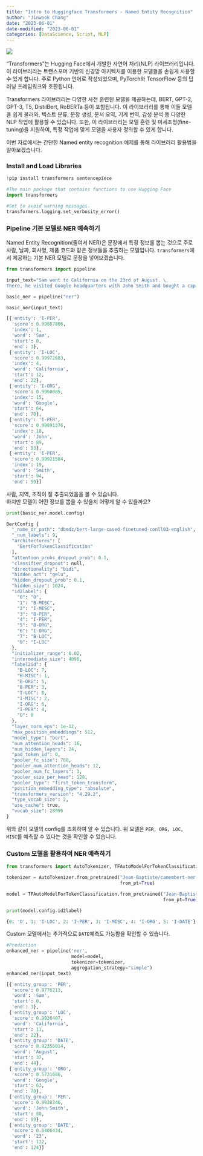 ```yaml
---
title: "Intro to Huggingface Transformers - Named Entity Recognition"
author: "Jinwook Chang"
date: "2023-06-01"
date-modified: "2023-06-01"
categories: [DataScience, Script, NLP]
---
```


![](hf-logo.png)

"Transformers"는 Hugging Face에서 개발한 자연어 처리(NLP) 라이브러리입니다. 이 라이브러리는 트랜스포머 기반의 신경망 아키텍처를 이용한 모델들을 손쉽게 사용할 수 있게 합니다. 주로 Python 언어로 작성되었으며, PyTorch와 TensorFlow 등의 딥러닝 프레임워크와 호환됩니다.

Transformers 라이브러리는 다양한 사전 훈련된 모델을 제공하는데, BERT, GPT-2, GPT-3, T5, DistilBert, RoBERTa 등이 포함됩니다. 이 라이브러리를 통해 이들 모델을 쉽게 불러와, 텍스트 분류, 문장 생성, 문서 요약, 기계 번역, 감성 분석 등 다양한 NLP 작업에 활용할 수 있습니다. 또한, 이 라이브러리는 모델 훈련 및 미세조정(fine-tuning)을 지원하여, 특정 작업에 맞게 모델을 사용자 정의할 수 있게 합니다.

이번 자료에서는 간단한 Named entity recognition 예제를 통해 라이브러리 활용법을 알아보겠습니다.

### Install and Load Libraries

```python
!pip install transformers sentencepiece
```

```python
#The main package that contains functions to use Hugging Face
import transformers

#Set to avoid warning messages.
transformers.logging.set_verbosity_error()
```


### Pipeline 기본 모델로 NER 예측하기

Named Entity Recognition(줄여서 NER)은 문장에서 특정 정보를 뽑는 것으로 주로 사람, 날짜, 회사명, 제품 코드와 같은 정보들을 추출하는 모델입니다.
`transformers`에서 제공하는 기본 NER 모델로 문장을 넣어보겠습니다.


```python
from transformers import pipeline

input_text="Sam went to California on the 23rd of August. \
There, he visited Google headquarters with John Smith and bought a cap for $23"

basic_ner = pipeline("ner")

basic_ner(input_text)
```

```python
[{'entity': 'I-PER',
  'score': 0.99887806,
  'index': 1,
  'word': 'Sam',
  'start': 0,
  'end': 3},
 {'entity': 'I-LOC',
  'score': 0.99972683,
  'index': 4,
  'word': 'California',
  'start': 12,
  'end': 22},
 {'entity': 'I-ORG',
  'score': 0.9960085,
  'index': 15,
  'word': 'Google',
  'start': 64,
  'end': 70},
 {'entity': 'I-PER',
  'score': 0.99891376,
  'index': 18,
  'word': 'John',
  'start': 89,
  'end': 93},
 {'entity': 'I-PER',
  'score': 0.99921584,
  'index': 19,
  'word': 'Smith',
  'start': 94,
  'end': 99}]
```

사람, 지역, 조직이 잘 추출되었음을 볼 수 있습니다. \
하지만 모델이 어떤 정보를 뽑을 수 있을지 어떻게 알 수 있을까요? \


```python
print(basic_ner.model.config)
```

```python
BertConfig {
  "_name_or_path": "dbmdz/bert-large-cased-finetuned-conll03-english",
  "_num_labels": 9,
  "architectures": [
    "BertForTokenClassification"
  ],
  "attention_probs_dropout_prob": 0.1,
  "classifier_dropout": null,
  "directionality": "bidi",
  "hidden_act": "gelu",
  "hidden_dropout_prob": 0.1,
  "hidden_size": 1024,
  "id2label": {
    "0": "O",
    "1": "B-MISC",
    "2": "I-MISC",
    "3": "B-PER",
    "4": "I-PER",
    "5": "B-ORG",
    "6": "I-ORG",
    "7": "B-LOC",
    "8": "I-LOC"
  },
  "initializer_range": 0.02,
  "intermediate_size": 4096,
  "label2id": {
    "B-LOC": 7,
    "B-MISC": 1,
    "B-ORG": 5,
    "B-PER": 3,
    "I-LOC": 8,
    "I-MISC": 2,
    "I-ORG": 6,
    "I-PER": 4,
    "O": 0
  },
  "layer_norm_eps": 1e-12,
  "max_position_embeddings": 512,
  "model_type": "bert",
  "num_attention_heads": 16,
  "num_hidden_layers": 24,
  "pad_token_id": 0,
  "pooler_fc_size": 768,
  "pooler_num_attention_heads": 12,
  "pooler_num_fc_layers": 3,
  "pooler_size_per_head": 128,
  "pooler_type": "first_token_transform",
  "position_embedding_type": "absolute",
  "transformers_version": "4.29.2",
  "type_vocab_size": 2,
  "use_cache": true,
  "vocab_size": 28996
}

```

위와 같이 모델의 config를 조회하여 알 수 있습니다. 위 모델은 `PER, ORG, LOC, MISC`를 예측할 수 있다는 것을 확인할 수 있습니다.


### Custom 모델을 활용하여 NER 예측하기

```python
from transformers import AutoTokenizer, TFAutoModelForTokenClassification

tokenizer = AutoTokenizer.from_pretrained("Jean-Baptiste/camembert-ner-with-dates",
                                          from_pt=True)

model = TFAutoModelForTokenClassification.from_pretrained("Jean-Baptiste/camembert-ner-with-dates",
                                                          from_pt=True)

print(model.config.id2label)
```

```python
{0: 'O', 1: 'I-LOC', 2: 'I-PER', 3: 'I-MISC', 4: 'I-ORG', 5: 'I-DATE'}
```
Custom 모델에서는 추가적으로 `DATE`예측도 가능함을 확인할 수 있습니다.


```python
#Prediction
enhanced_ner = pipeline('ner', 
                        model=model, 
                        tokenizer=tokenizer, 
                        aggregation_strategy="simple")
enhanced_ner(input_text)
```

```python
[{'entity_group': 'PER',
  'score': 0.9776213,
  'word': 'Sam',
  'start': 0,
  'end': 3},
 {'entity_group': 'LOC',
  'score': 0.9936407,
  'word': 'California',
  'start': 11,
  'end': 22},
 {'entity_group': 'DATE',
  'score': 0.92356014,
  'word': 'August',
  'start': 37,
  'end': 44},
 {'entity_group': 'ORG',
  'score': 0.5721686,
  'word': 'Google',
  'start': 63,
  'end': 70},
 {'entity_group': 'PER',
  'score': 0.9938346,
  'word': 'John Smith',
  'start': 88,
  'end': 99},
 {'entity_group': 'DATE',
  'score': 0.6406434,
  'word': '23',
  'start': 122,
  'end': 124}]
```